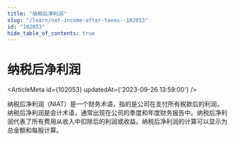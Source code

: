 ```yaml
---
title: "纳税后净利润"
slug: "/learn/net-income-after-taxes--102053"
id: "102053"
hide_table_of_contents: true
---
```



# 纳税后净利润

<ArticleMeta id={102053} updatedAt={'2023-09-26 13:59:00'} />
<div className='border-solid border-b border-t-0 my-4 border-[var(--ifm-color-gray-300)]' />

纳税后净利润（NIAT）是一个财务术语，指的是公司在支付所有税款后的利润。纳税后净利润是会计术语，通常出现在公司的季度和年度财务报告中。纳税后净利润代表了所有费用从收入中扣除后的利润或收益。纳税后净利润的计算可以显示为总金额和每股计算。
